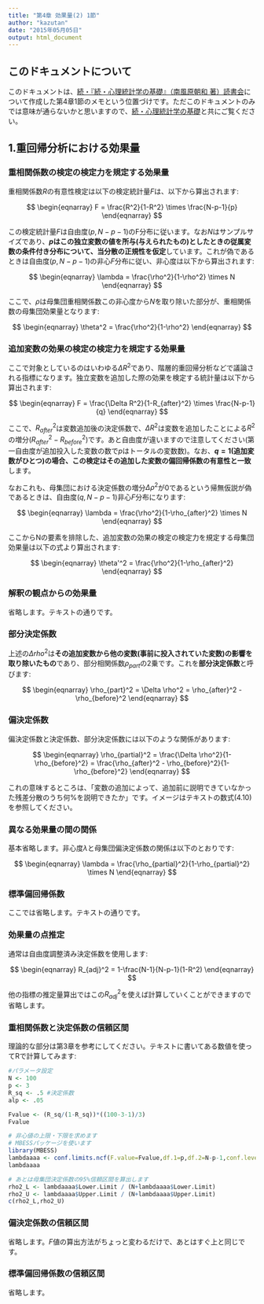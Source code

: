 ```yaml
---
title: "第4章 効果量(2) 1節"
author: "kazutan"
date: "2015年05月05日"
output: html_document
---
```


## このドキュメントについて
このドキュメントは、[続・『続・心理統計学の基礎』（南風原朝和 著）読書会](http://www.urano-ken.com/blog/2015/03/28/dokushokai2/)について作成した第4章1節のメモという位置づけです。ただこのドキュメントのみでは意味が通らないかと思いますので、[続・心理統計学の基礎](http://www.yuhikaku.co.jp/books/detail/9784641220416)と共にご覧ください。

## 1.重回帰分析における効果量

### 重相関係数の検定の検定力を規定する効果量
重相関係数$R$の有意性検定は以下の検定統計量$F$は、以下から算出されます:

$$
\begin{eqnarray}
F = \frac{R^2}{1-R^2} \times \frac{N-p-1}{p}
\end{eqnarray}
$$

この検定統計量$F$は自由度$(p,N-p-1)$のF分布に従います。なお$N$はサンプルサイズであり、**$p$はこの独立変数の値を所与(与えられたもの)としたときの従属変数の条件付き分布について、当分散の正規性を仮定**しています。これが偽であるときは自由度$(p,N-p-1)$の非心$F$分布に従い、非心度は以下から算出されます:

$$
\begin{eqnarray}
\lambda = \frac{\rho^2}{1-\rho^2} \times N
\end{eqnarray}
$$

ここで、$\rho$は母集団重相関係数この非心度から$N$を取り除いた部分が、重相関係数の母集団効果量となります:

$$
\begin{eqnarray}
\theta^2 = \frac{\rho^2}{1-\rho^2}
\end{eqnarray}
$$

### 追加変数の効果の検定の検定力を規定する効果量
ここで対象としているのはいわゆる$\Delta R^2$であり、階層的重回帰分析などで議論される指標になります。独立変数を追加した際の効果を検定する統計量は以下から算出されます:

$$
\begin{eqnarray}
F = \frac{\Delta R^2}{1-R_{after}^2} \times \frac{N-p-1}{q}
\end{eqnarray}
$$

ここで、$R_{after}^2$は変数追加後の決定係数で、$\Delta R^2$は変数を追加したことによる$R^2$の増分($R_{after}^2 - R_{before}^2$)です。あと自由度が違いますので注意してください(第一自由度が追加投入した変数の数で$p$はトータルの変数数)。なお、**$q=1$(追加変数がひとつ)の場合、この検定はその追加した変数の偏回帰係数の有意性と一致**します。

なおこれも、母集団における決定係数の増分$\Delta \rho^2$が0であるという帰無仮説が偽であるときは、自由度$(q,N-p-1)$非心$F$分布になります:

$$
\begin{eqnarray}
\lambda = \frac{\rho^2}{1-\rho_{after}^2} \times N
\end{eqnarray}
$$

ここからNの要素を排除した、追加変数の効果の検定の検定力を規定する母集団効果量は以下の式より算出されます:

$$
\begin{eqnarray}
\theta'^2 = \frac{\rho^2}{1-\rho_{after}^2}
\end{eqnarray}
$$

### 解釈の観点からの効果量
省略します。テキストの通りです。

### 部分決定係数
上述の$\Delta rho^2$は**その追加変数から他の変数(事前に投入されていた変数)の影響を取り除いたもの**であり、部分相関係数$\rho_{part}$の2乗です。これを**部分決定係数**と呼びます:

$$
\begin{eqnarray}
\rho_{part}^2 = \Delta \rho^2 = \rho_{after}^2 - \rho_{before}^2
\end{eqnarray}
$$

### 偏決定係数
偏決定係数と決定係数、部分決定係数には以下のような関係があります:

$$
\begin{eqnarray}
\rho_{partial}^2 = \frac{\Delta \rho^2}{1-\rho_{before}^2} = \frac{\rho_{after}^2 - \rho_{before}^2}{1-\rho_{before}^2}
\end{eqnarray}
$$

これの意味するところは、「変数の追加によって、追加前に説明できていなかった残差分散のうち何%を説明できたか」です。イメージはテキストの数式(4.10)を参照してください。

### 異なる効果量の間の関係
基本省略します。非心度$\lambda$と母集団偏決定係数の関係は以下のとおりです:

$$
\begin{eqnarray}
\lambda = \frac{\rho_{partial}^2}{1-\rho_{partial}^2} \times N
\end{eqnarray}
$$

### 標準偏回帰係数
ここでは省略します。テキストの通りです。

### 効果量の点推定
通常は自由度調整済み決定係数を使用します:

$$
\begin{eqnarray}
R_{adj}^2 = 1-\frac{N-1}{N-p-1}(1-R^2)
\end{eqnarray}
$$

他の指標の推定量算出ではこの$R_{adj}^2$を使えば計算していくことができますので省略します。

### 重相関係数と決定係数の信頼区間
理論的な部分は第3章を参考にしてください。テキストに書いてある数値を使ってRで計算してみます:
```r
#パラメータ設定
N <- 100
p <- 3
R_sq <- .5 #決定係数
alp <- .05

Fvalue <- (R_sq/(1-R_sq))*((100-3-1)/3)
Fvalue

# 非心値の上限・下限を求めます
# MBESSパッケージを使います
library(MBESS)
lambdaaaa <- conf.limits.ncf(F.value=Fvalue,df.1=p,df.2=N-p-1,conf.level=1-alp)
lambdaaaa

# あとは母集団決定係数の95%信頼区間を算出します
rho2_L <- lambdaaaa$Lower.Limit / (N+lambdaaaa$Lower.Limit)
rho2_U <- lambdaaaa$Upper.Limit / (N+lambdaaaa$Upper.Limit)
c(rho2_L,rho2_U)
```

### 偏決定係数の信頼区間
省略します。$F$値の算出方法がちょっと変わるだけで、あとはすぐ上と同じです。

### 標準偏回帰係数の信頼区間
省略します。
